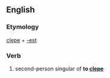 ==English==

===Etymology===
[[clepe]] + [[-est]]

===Verb===
{{infl|en|verb form}}

# {{obsolete}} second-person singular of '''to [[clepe]]'''
